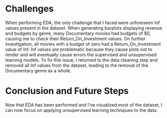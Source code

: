 # Challenges

When performing EDA, the only challenge that I faced were unforeseen Inf values present in the dataset. When generating barplots displaying revenue and budgets by genre, many Documentary movies had budgets of $0, causing me to check their Return_On_Investment values. On further investigation, all movies with a budget of zero had a Return_On_Investment value of Inf. Inf values are problematic because they cause plots not to render and will eventually cause errors the supervised and unsupervised learning models. To fix this issue, I returned to the data cleaning step and removed all Inf values from the dataset, leading to the removal of the Documentary genre as a whole.

# Conclusion and Future Steps

Now that EDA has been performed and I've visualized most of the dataset, I can now focus on applying unsupervised learning technqiues to the data.